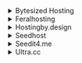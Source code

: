 <details>

<summary>Bytesized Hosting</summary>

- Host: `<username><hostname>.bysh.me`
- Port: `DAEMON_PORT`
- TLS: Enabled
- Username: `<username>`
- Password: `<password>`

</details>

<details>

<summary>Feralhosting</summary>

```shell
# Grab credentials via SSH
printf "10.0.0.1\n$(hostname -f)\n$(whoami)\n$(sed -rn 's/(.*)"daemon_port": (.*),/\2/p' ~/.config/deluge/core.conf)\n$(sed -rn "s/$(whoami):(.*):(.*)/\1/p" ~/.config/deluge/auth)\n"
```

- Host: `<hostname>.feralhosting.com`
- Port: `DAEMON_PORT`
- TLS: Enabled
- Username: `<username>`
- Password: `<password>`

</details>

<details>

<summary>Hostingby.design</summary>

- Host: `<hostname>.itsby.design`
- Port: `DAEMON_PORT`
- TLS: Enabled
- Username: `<username>`
- Password: `<password>`

</details>

<details>

<summary>Seedhost</summary>

- Host: `<hostname>.seedhost.eu`
- Port: `DAEMON_PORT`
- TLS: Enabled
- Username: `<username>`
- Password: `<password>`

</details>

<details>

<summary>Seedit4.me</summary>

- Host: localhost
- Port: `DAEMON_PORT`
- TLS: Disabled
- Username: `seedit4me`
- Password: `<your slot password>`

</details>

<details>

<summary>Ultra.cc</summary>

- Host: `<hostname>.usbx.me`
- Port: `DAEMON_PORT`
- TLS: Enabled
- Username: `<username>`
- Password: `<password>`

</details>
